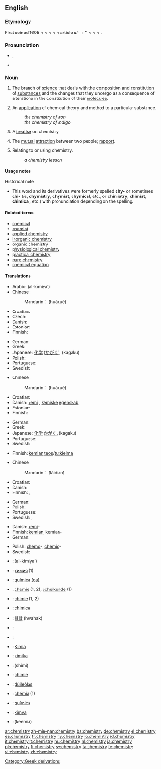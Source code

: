 {{wikipedia}}
==English==

===Etymology===
First coined 1605 < {{term|chemist}} < {{term|chymist}} < {{L.}} {{term|alchimista|lang=la}} < {{Ar.}} {{term|الكيمياء|lang=ar|sc=Arab|tr=al-kīmiya’}} < article ''al-'' + {{AGr.}} ''{{term|χυμεία||art of alloying metals|tr=khumeia|lang=grc|sc=polytonic}} < {{term|χύμα||fluid|tr=khuma|lang=grc|sc=polytonic}} < {{term|χυμός||juice|tr=khumos|lang=grc|sc=polytonic}} < {{term|χέω||I pour|tr=kheō|lang=grc|sc=polytonic}}.

===Pronunciation===
* {{IPA|/ˈkɛm.ɪ.stri/}}, {{SAMPA|/"kEm.I.stri/}}
* {{audio|en-us-chemistry.ogg|Audio (US)}}

===Noun===
{{en-noun|chemistr|ies|-}}

# {{uncountable}} The branch of [[science]] that deals with the composition and constitution of [[substance]]s and the changes that they undergo as a consequence of alterations in the constitution of their [[molecule]]s.
# An [[application]] of chemical theory and method to a particular substance.
#: ''the chemistry of iron''
#: ''the chemistry of indigo''
# A [[treatise]] on chemistry.
# {{context|informal}} The [[mutual]] [[attraction]] between two people; [[rapport]].
# {{context|modifier}} Relating to or using chemistry.
#: ''a chemistry lesson''

====Usage notes====
;Historical note
* This word and its derivatives were formerly spelled '''chy-''' or sometimes '''chi-''' (''ie'', '''chymistry''', '''chymist''', '''chymical''', etc., or '''chimistry''', '''chimist''', '''chimical''', etc.) with pronunciation depending on the spelling.

====Related terms====
* [[chemical]]
* [[chemist]]
* [[applied chemistry]]
* [[inorganic chemistry]]
* [[organic chemistry]]
* [[physiological chemistry]]
* [[practical chemistry]]
* [[pure chemistry]]
* [[chemical equation]]

====Translations====
{{trans-top|branch of science}}
* Arabic: {{Arab|[[الكيمياء]]}} (al-kīmiya’) {{f}}
* Chinese:
*: Mandarin：{{zh-ts|化學|化学}} (huàxué)
* Croatian: {{t+|hr|kemija|f}}
* Czech: {{t+|cs|chemie|f}}
* Danish: {{t-|da|kemi|c}}
* Estonian: {{t|et|keemia}}
* Finnish: {{t+|fi|kemia}}
{{trans-mid}}
* German: {{t+|de|Chemie|f}}
* Greek: {{t+|el|χημεία|f|tr=chimeía|sc=Grek}}
* Japanese: [[化学]] ([[かがく]]), (kagaku)
* Polish: {{t+|pl|chemia|f}}
* Portuguese: {{t+|pt|química|f}}
* Swedish: {{t+|sv|kemi|c}}
{{trans-bottom}}

{{trans-top|application of chemical theory and method to a particular substance}}
* Chinese:
*: Mandarin：{{zh-ts|化學|化学}} (huàxué)
* Croatian: {{t+|hr|kemija|f}}
* Danish: [[kemi]] {{c}}, [[kemiske]] [[egenskab]] {{c}}
* Estonian: {{t|et|keemia}}
* Finnish: {{t+|fi|kemia}}
{{trans-mid}}
* German: {{t+|de|Chemie|f}}
* Greek: {{t+|el|χημεία|f|tr=chimeía|sc=Grek}}
* Japanese: [[化学]] [[かがく]], (kagaku)
* Portuguese: {{t+|pt|química|f}}
* Swedish: {{t+|sv|kemi|c}}
{{trans-bottom}}

{{trans-top|treatise on chemistry}}
* Finnish: [[kemia|kemian]] [[teos]]/[[tutkielma]]
{{trans-mid}}
{{trans-bottom}}

{{trans-top|mutual attraction between two people}}
* Chinese:
*: Mandarin：{{zh-ts|[[來電]]|[[来电]]}} (láidiàn)
* Croatian: {{t+|hr|kemija|f}}
* Danish: {{t-|da|kemi|c}}
* Finnish: {{t-|fi|vetovoima}}, {{t+|fi|kemia}}
{{trans-mid}}
* German: {{t+|de|Chemie|f}}
* Polish: {{t+|pl|chemia|f}}
* Portuguese: {{t+|pt|química|f}}
* Swedish: {{t+|sv|kemi|c}}, {{t|sv|personkemi|c}}
{{trans-bottom}}

{{trans-top|as modifier: relating to or using chemistry}}
* Danish: [[kemi]]-
* Finnish: [[kemia|kemian]], kemian-
* German: {{t+|de|Chemie|f}}
{{trans-mid}}
* Polish: [[chemo]]-, [[chemio]]-
* Swedish: {{t|sv|kemi-|c}}
{{trans-bottom}}

{{checktrans-top}}
* {{ttbc|Arabic}}: {{Arab|[[الكيمياء]]}} (al-kīmiya’) {{f}}
* {{ttbc|Bulgarian}}: [[химия]] {{f}} (1)
* {{ttbc|Catalan}}: [[química]] {{f}} [[:ca:química|(ca)]]
* {{ttbc|Dutch}}: [[chemie]] {{f}} (1, 2), [[scheikunde]] {{f}} (1)
* {{ttbc|French}}: [[chimie]] {{f}} (1, 2)
* {{ttbc|Italian}}: [[chimica]] {{f}}
* {{ttbc|Korean}}: [[화학]] (hwahak)
* {{ttbc|Kurdish}}: {{KUchar|[[کیمیا]]}}
* {{ttbc|Norwegian}}: {{t-|no|kjemi|m}}
* {{ttbc|Malay}}: [[Kimia]]
* {{ttbc|Maltese}}: [[kimika]]
{{checktrans-mid}}
* {{ttbc|Persian}}: {{fa-Arab|[[شیمی]]}} (shimi)
* {{ttbc|Romanian}}: [[chimie]] {{f}}
* {{ttbc|Scottish Gaelic}}: [[dùileòlas]] {{m}}
* {{ttbc|Slovak}}: [[chémia]] {{f}} (1)
* {{ttbc|Spanish}}: [[química]] {{f}}
* {{ttbc|Turkish}}: [[kimya]]
* {{ttbc|Urdu}}: {{ur-Arab|[[کیمیا]]}} (keemia) {{m}}
{{checktrans-bottom}}

[[Category:Greek derivations]]

[[ar:chemistry]]
[[zh-min-nan:chemistry]]
[[bs:chemistry]]
[[de:chemistry]]
[[el:chemistry]]
[[es:chemistry]]
[[fr:chemistry]]
[[hy:chemistry]]
[[io:chemistry]]
[[id:chemistry]]
[[it:chemistry]]
[[lt:chemistry]]
[[hu:chemistry]]
[[nl:chemistry]]
[[ja:chemistry]]
[[pl:chemistry]]
[[fi:chemistry]]
[[sv:chemistry]]
[[ta:chemistry]]
[[te:chemistry]]
[[vi:chemistry]]
[[zh:chemistry]]